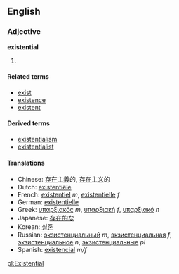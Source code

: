 ==English==
===Adjective===
'''existential'''

# {{stub}}

====Related terms====
*[[exist]]
*[[existence]]
*[[existent]]

====Derived terms====
*[[existentialism]]
*[[existentialist]]

====Translations====
*Chinese: [[存在主義]]的, [[存在主义]]的
*Dutch: [[existentiële]]<!-- existentiël ? -->
*French: [[existentiel]] ''m'', [[existentielle]] ''f''
*German: [[existentielle]]<!-- existentiell ? -->
*Greek: [[υπαρξιακός]] ''m'', [[υπαρξιακή]] ''f'', [[υπαρξιακό]] ''n''
*Japanese: [[存在的]]な
*Korean: [[실존]]
*Russian: [[экзистенциальный]] ''m'', [[экзистенциальная]] ''f'', [[экзистенциальное]] ''n'', [[экзистенциальные]] ''pl''
*Spanish: [[existencial]] ''m/f''

[[pl:Existential]]